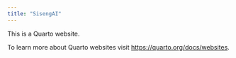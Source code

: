 ```yaml
---
title: "SisengAI"
---
```


This is a Quarto website.

To learn more about Quarto websites visit <https://quarto.org/docs/websites>.

